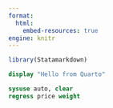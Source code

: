 ```yaml
---
format:
  html:
    embed-resources: true
engine: knitr
---
```


```r
library(Statamarkdown)
```

```stata
display "Hello from Quarto"
```

```stata
sysuse auto, clear
regress price weight
```
